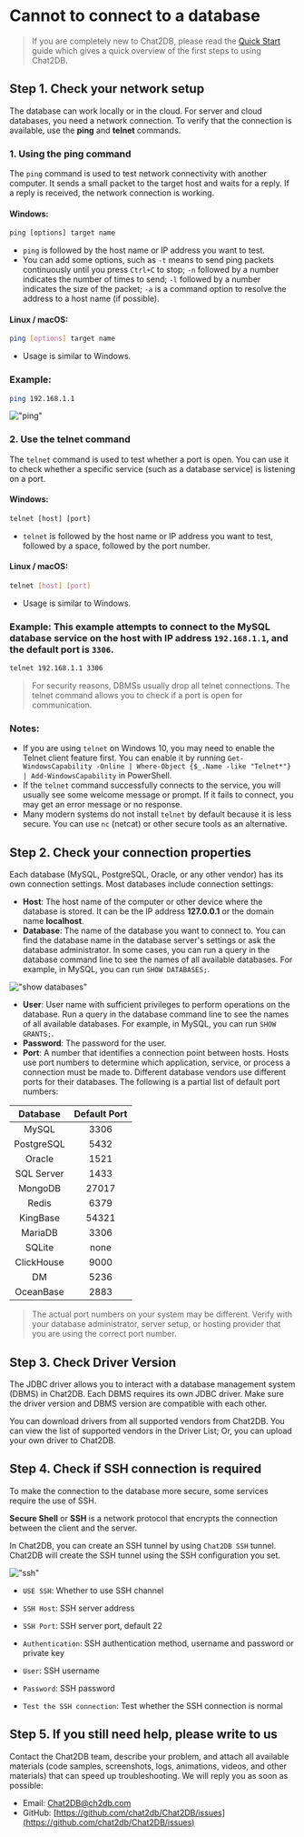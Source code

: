 # Cannot to connect to a database

> If you are completely new to Chat2DB, please read the [Quick Start](https://docs.chat2db.ai/en-US/docs/start-guide/getting-started) guide which gives a quick overview of the first steps to using Chat2DB.

## Step 1. Check your network setup

The database can work locally or in the cloud. For server and cloud databases, you need a network connection. To verify that the connection is available, use the **ping** and **telnet** commands.

### 1. Using the ping command

The `ping` command is used to test network connectivity with another computer. It sends a small packet to the target host and waits for a reply. If a reply is received, the network connection is working.

#### Windows:

```cmd
ping [options] target name
```

- `ping` is followed by the host name or IP address you want to test.
- You can add some options, such as `-t` means to send ping packets continuously until you press `Ctrl+C` to stop; `-n` followed by a number indicates the number of times to send; `-l` followed by a number indicates the size of the packet; `-a` is a command option to resolve the address to a host name (if possible).

#### Linux / macOS:

```bash
ping [options] target name
```

- Usage is similar to Windows.

### Example:

```bash
ping 192.168.1.1
```
!["ping"](/image/questions/ping.png)

### 2. Use the telnet command

The `telnet` command is used to test whether a port is open. You can use it to check whether a specific service (such as a database service) is listening on a port.

#### Windows:

```cmd
telnet [host] [port]
```

- `telnet` is followed by the host name or IP address you want to test, followed by a space, followed by the port number.

#### Linux / macOS:

```bash
telnet [host] [port]
```

- Usage is similar to Windows.

### Example: This example attempts to connect to the MySQL database service on the host with IP address `192.168.1.1`, and the default port is `3306`.

```bash
telnet 192.168.1.1 3306
```

> For security reasons, DBMSs usually drop all telnet connections. The telnet command allows you to check if a port is open for communication.

### Notes:
- If you are using `telnet` on Windows 10, you may need to enable the Telnet client feature first. You can enable it by running `Get-WindowsCapability -Online | Where-Object {$_.Name -like "Telnet*"} | Add-WindowsCapability` in PowerShell.
- If the `telnet` command successfully connects to the service, you will usually see some welcome message or prompt. If it fails to connect, you may get an error message or no response.
- Many modern systems do not install `telnet` by default because it is less secure. You can use `nc` (netcat) or other secure tools as an alternative.

## Step 2. Check your connection properties

Each database (MySQL, PostgreSQL, Oracle, or any other vendor) has its own connection settings. Most databases include connection settings:

- **Host**: The host name of the computer or other device where the database is stored. It can be the IP address **127.0.0.1** or the domain name **localhost**.
- **Database**: The name of the database you want to connect to. You can find the database name in the database server's settings or ask the database administrator. In some cases, you can run a query in the database command line to see the names of all available databases. For example, in MySQL, you can run `SHOW DATABASES;`.

!["show databases"](/image/questions/show.png)

- **User**: User name with sufficient privileges to perform operations on the database. Run a query in the database command line to see the names of all available databases. For example, in MySQL, you can run `SHOW GRANTS;`.
- **Password**: The password for the user.
- **Port**: A number that identifies a connection point between hosts. Hosts use port numbers to determine which application, service, or process a connection must be made to. Different database vendors use different ports for their databases. The following is a partial list of default port numbers:

| Database | Default Port |
|:------------:|:--------:|
| MySQL | 3306 |
| PostgreSQL | 5432 |
| Oracle | 1521 |
| SQL Server | 1433 |
| MongoDB | 27017 |
| Redis | 6379 |
| KingBase | 54321 |
| MariaDB | 3306 |
| SQLite | none |
| ClickHouse | 9000 |
| DM | 5236 |
| OceanBase | 2883 |

> The actual port numbers on your system may be different. Verify with your database administrator, server setup, or hosting provider that you are using the correct port number.

## Step 3. Check Driver Version

The JDBC driver allows you to interact with a database management system (DBMS) in Chat2DB. Each DBMS requires its own JDBC driver. Make sure the driver version and DBMS version are compatible with each other.

You can download drivers from all supported vendors from Chat2DB. You can view the list of supported vendors in the Driver List;
Or, you can upload your own driver to Chat2DB.

## Step 4. Check if SSH connection is required

To make the connection to the database more secure, some services require the use of SSH.

**Secure Shell** or **SSH** is a network protocol that encrypts the connection between the client and the server.

In Chat2DB, you can create an SSH tunnel by using `Chat2DB SSH` tunnel. Chat2DB will create the SSH tunnel using the SSH configuration you set.

!["ssh"](/image/connection/ssh.png)

- `USE SSH`: Whether to use SSH channel

- `SSH Host`: SSH server address

- `SSH Port`: SSH server port, default 22

- `Authentication`: SSH authentication method, username and password or private key

- `User`: SSH username

- `Password`: SSH password

- `Test the SSH connection`: Test whether the SSH connection is normal

## Step 5. If you still need help, please write to us

Contact the Chat2DB team, describe your problem, and attach all available materials (code samples, screenshots, logs, animations, videos, and other materials) that can speed up troubleshooting. We will reply you as soon as possible:

- Email: [Chat2DB@ch2db.com](Chat2DB@ch2db.com)
- GitHub: [https://github.com/chat2db/Chat2DB/issues](https://github.com/chat2db/Chat2DB/issues)